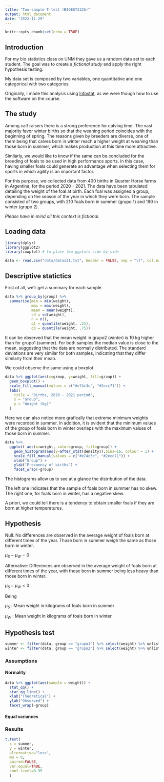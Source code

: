 ```yaml
---
title: "Two-sample T-test (BIOEST2226)"
output: html_document
date: "2022-11-29"
---
```


```r
knitr::opts_chunk$set(echo = TRUE)
```

## Introduction

For my bio statistics class on UNM they gave us a random data set to each student. The goal was to create a _fictional study_ and apply the right hypothesis testing. 

My data set is composed by two variables, one quantitative and one categorical with two categories.

Originally, I made this analysis using [Infostat](https://www.infostat.com.ar/), as we were though how to use the software on the course.

## The study

Among calf raisers there is a strong preference for calving time. The vast majority favor winter births so that the weaning period coincides with the beginning of spring. 
The reasons given by breeders are diverse, one of them being that calves born in winter reach a higher weight at weaning than those born in summer, which makes production at this time more attractive.


Similarly, we would like to know if the same can be concluded for the breeding of foals to be used in high performance sports. In this case, having smaller foals could generate an advantage when selecting them for sports in which agility is an important factor. 

For this purpose, we collected data from 400 births in Quarter Horse farms in Argentina, for the period 2020 - 2021. 
The data have been tabulated detailing the weight of the foal at birth. Each foal was assigned a group, depending on the season of the year in which they were born. The sample consisted of two groups, with 210 foals born in summer (grupo 1) and 190 in winter (grupo 2).

_Please have in mind all this context is fictional._

## Loading data

```r
library(dplyr)
library(ggplot2)
library(cowplot) # to place two ggplots side-by-side
```

```r
data <- read.csv("data/datos21.txt", header = FALSE, sep = "\t", col.names = c('weight', 'group'))

```

## Descriptive statictics

First of all, we'll get a summary for each sample.

```r
data %>% group_by(group) %>% 
  summarise(min = min(weight),
            max = max(weight),
            mean = mean(weight),
            sd = sd(weight),
            n = n(),
            q1 = quantile(weight, .25),
            q3 = quantile(weight, .75)) 
```

It can be observed that the mean weight in grupo2 (winter) is 10 kg higher than for grupo1 (summer). 
For both samples the median value is close to the mean, suggesting that the data are normally distributed. 
The standard deviations are very similar for both samples, indicating that they differ similarly from their mean.

We could observe the same using a boxplot.

```r
data %>% ggplot(aes(x=group, y=weight, fill=group)) + 
  geom_boxplot() + 
  scale_fill_manual(values = c("#e74c3c", "#2ecc71")) + 
  labs(
    title = "Births, 2020 - 2021 period",
    x = "Group",
    y = "Weight (kg)"
  )
```

Here we can also notice more grafically that extreme minimum weights were recorded in summer. In addition, it is evident that the minimum values of the group of foals born in winter overlaps with the maximum values of those born in summer.



```r
data %>%
  ggplot( aes(x=weight, color=group, fill=group)) +
    geom_histogram(aes(y=after_stat(density)),bins=16, colour = 1) +
    scale_fill_manual(values = c("#e74c3c", "#2ecc71")) + 
    xlab("Group") +
    ylab("Frecuency of births") +
    facet_wrap(~group)

```

The histograms allow us to see at a glance the distribution of the data.

The left one indicates that the sample of foals born in summer has no skew. 
The right one, for foals born in winter, has a negative skew. 


A priori, we could tell there is a tendency to obtain smaller foals if they are born at higher temperatures.

## Hypothesis

Null: No differences are observed in the average weight of foals born at different times of the year. Those born in summer weigh the same as those born in winter.

$\mu_{S} - \mu_{W} = 0$ 

Alternative: Differences are observed in the average weight of foals born at different times of the year, with those born in summer being less heavy than those born in winter.

$\mu_{S} - \mu_{W} < 0$ 



Being

$\mu_{S}$ : Mean weight in kilograms of foals born in summer

$\mu_{W}$ : Mean weight in kilograms of foals born in winter

## Hypothesis test

```r
summer <- filter(data, group == "grupo1") %>% select(weight) %>% unlist
winter <- filter(data, group == "grupo2") %>% select(weight) %>% unlist
```

### Assumptions

#### Normality

```r
data %>% ggplot(aes(sample = weight)) +
  stat_qq() +
  stat_qq_line() +
  xlab("Theoretical") +
  ylab("Observed") +
  facet_wrap(~group)
```

#### Equal variances



### Results

```r
t.test(
  x = summer, 
  y = winter, 
  alternative="less", 
  mu = 0, 
  paired=FALSE, 
  var.equal=TRUE, 
  conf.level=0.95
  )
```